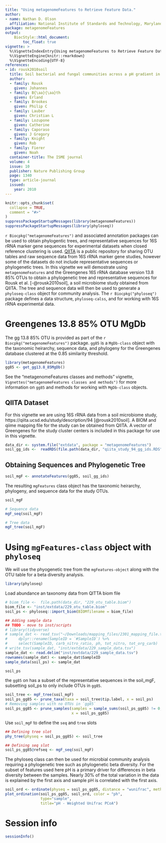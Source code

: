 ```yaml
---
title: "Using metagenomeFeatures to Retrieve Feature Data."
author: 
- name: Nathan D. Olson
  affiliation: National Institute of Standards and Technology, Maryland, USA
package: metagenomeFeatures
output: 
    BiocStyle::html_document:
        toc_float: true
vignette: >
  %\VignetteIndexEntry{Using metagenomeFeatures to Retrieve Feature Data.}
  %\VignetteEngine{knitr::rmarkdown}
  %\VignetteEncoding{UTF-8}
references:
- id: rousk2010soil
  title: Soil bacterial and fungal communities across a pH gradient in an arable soil
  author:
  - family: Rousk
    given: Johannes
  - family: B{\aa}{\aa}th
    given: Erland
  - family: Brookes
    given: Philip C
  - family: Lauber
    given: Christian L
  - family: Lozupone
    given: Catherine
  - family: Caporaso
    given: J Gregory
  - family: Knight
    given: Rob
  - family: Fierer
    given: Noah
  container-title: The ISME journal
  volume: 4
  issue: 10
  publisher: Nature Publishing Group
  page: 1340
  type: article-journal
  issued:
    year: 2010
---
```


```r
knitr::opts_chunk$set(
  collapse = TRUE,
  comment = "#>"
)
suppressPackageStartupMessages(library(metagenomeFeatures)) 
suppressPackageStartupMessages(library(phyloseq)) 
```

`r Biocpkg("metagenomeFeatures")` and associated annotation packages can be used to obtain phylogentic trees, and representative sequences for 16S rRNA marker gene sequences for experimental datasets when closed reference clustering is used. 
[QIITA](https://qiita.ucsd.edu) is a public repository for sharing OTU tables and raw sequence data from 16S rRNA marker gene studies, however some of the datasets do not include representative sequences or phylogenetic trees. 
In this vignette we will demostrate using `metagenomeFeatures` and the Greengenes 16S rRNA database version 13.8 85\% OTUs to obtain a phylogenetic tree and representative sequences for Rousk et al. [-@rousk2010soil], a soil microbiome study obtained from QIITA. 
The tree and sequence data will then be used to generate a `phyloseq-class` object for community analysis. 
The `r Biocpkg("phyloseq")` package defines a data structure, `phyloseq-calss`, and for working with 16S rRNA experimental data.

# Greengenes 13.8 85\% OTU MgDb
The gg 13.8 85% OTU is provided as part of the `r Biocpkg("metagenomeFeatures")` package. 
`gg85` is a `MgDb-class` object with the taxonomic heirarchy, sequence data, and phylogeny for the Greengenes database clustered at the 0.85 similarity threshold. 

```r
library(metagenomeFeatures)
gg85 <- get_gg13.8_85MgDb()
```

See the "metagenomeFeatures classes and methods" vignette, `Vignettes("metagenomeFeatures classes and methods")` for more information on `gg85` and methods for working with `MgDb-class` objects. 

##  QIITA Dataset 
For this vignette we are using 16S rRNA data from a soil microbiome study, https://qiita.ucsd.edu/study/description/94 [@rousk2010soil]. 
A BIOM and qiime mapping file for the study can be obtained from QIITA. 
A vector of Greengenes for the study cluster centers is included in this package for use in this vignette. 

```r
data_dir <- system.file("extdata", package = "metagenomeFeatures")
soil_gg_ids <-  readRDS(file.path(data_dir, "qiita_study_94_gg_ids.RDS"))
```

## Obtaining Sequences and Phylogenetic Tree 
```r
soil_mgF <- annotateFeatures(gg85, soil_gg_ids)
```

The resulting `mgFeatures` class object has the taxonomic heirarchy, phylogeny, and sequence data for the study OTUs. 
```r
soil_mgF

# Sequence data
mgF_seq(soil_mgF)

# Tree data 
mgF_tree(soil_mgF)
```

# Using `mgFeatures-class` object with `phyloseq` 
We will use the phyogenetic tree from the `mgFeatures-object` along with the OTU table for a beta diversity analysis.
```r
library(phyloseq)
```

Load abundance an taxonomy data from QITTA biom file
```r
# biom_file <-  file.path(data_dir, "229_otu_table.biom")
biom_file <- "inst/extdata/229_otu_table.biom"
soil_ps <- phyloseq::import_biom(BIOMfilename = biom_file)

## Adding sample data
## TODO - move to inst/scripts
# library(tidyverse)
# sample_dat <- read_tsv("~/Downloads/mapping_files/2301_mapping_file.txt") %>%
#     dplyr::rename(SampleID = `#SampleID`) %>%
#     select(SampleID, carb_nitro_ratio, ph, tot_nitro, tot_org_carb)
# write_tsv(sample_dat, "inst/extdata/229_sample_data.tsv")
sample_dat <- read.delim("inst/extdata/229_sample_data.tsv")
rownames(sample_dat) <- sample_dat$SampleID
sample_data(soil_ps) <- sample_dat
```

```r
soil_ps
```

the `gg85` on has a subset of the representative sequences in the soil_mgF, 
subsetting soil_ps to only include OTUs in `gg85`.
```r
soil_tree <- mgF_tree(soil_mgF)
soil_ps_gg85 <- prune_taxa(taxa = soil_tree$tip.label, x = soil_ps)
# Removing samples with no OTUs in `gg85`
soil_ps_gg85 <- prune_samples(samples = sample_sums(soil_ps_gg85) != 0,
                              x = soil_ps_gg85)
```


Use `soil_mgF` to define the `seq` and `tree` slots
```r
## Defining tree slot
phy_tree(physeq = soil_ps_gg85) <- soil_tree

## Defining seq slot
soil_ps_gg85@refseq <- mgF_seq(soil_mgF)
```


The phyloseq class can then be used for microbial community analysis requiring a phylogenetic tree such as phylogenetic beta diversity. 
For the subset of features used here pH is a primary driver for differences in beta diversity between the samples. 
Nearly 30\% of the total variation in the data is explained by the first axis and sample pH is correlated with the first axis. 

```r
soil_ord <- ordinate(physeq = soil_ps_gg85, distance = "wunifrac", method = "PCoA")
plot_ordination(soil_ps_gg85, soil_ord, color = "ph", 
                type="sample", 
                title="pH - Weighted Unifrac PCoA")
```

# Session info {.unnumbered}
```r
sessionInfo()
```



